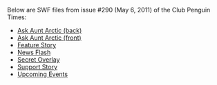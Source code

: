 {{NeedSWFs}}
Below are SWF files from issue #290 (May 6, 2011) of the Club Penguin Times:

*[[Media:News290AskAuntArcticBack.swf|Ask Aunt Arctic (back)]]
*[[Media:News290AskAuntArcticFront.swf|Ask Aunt Arctic (front)]]
*[[Media:News290FeatureStory.swf|Feature Story]]
*[[Media:News290NewsFlash.swf|News Flash]]
*[[Media:News290SecretOverlay.swf|Secret Overlay]]
*[[Media:News290SupportStory.swf|Support Story]]
*[[Media:News290UpcomingEvents.swf|Upcoming Events]]